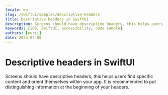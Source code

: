 ```yaml
---
locale: en
slug: /swiftui/samples/descriptive-headers
title: Descriptive headers in SwiftUI
description: Screens should have descriptive headers, this helps users find specific content and orient themselves within your app.
keywords: [iOS, SwiftUI, accessibility, code sample]
authors: [yurii]
date: 2024-07-09
---
```


# Descriptive headers in SwiftUI

Screens should have descriptive headers, this helps users find specific content and orient themselves within your app. It is recommended to put distinguishing information at the beginning of your headers.

<CodeSample id="screen-headers" framework="swiftui" locale="en"/>
